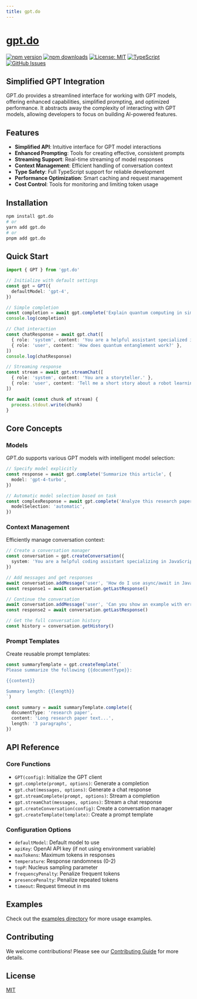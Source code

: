 ```yaml
---
title: gpt.do
---
```


# [gpt.do](https://gpt.do)

[![npm version](https://img.shields.io/npm/v/gpt.do.svg)](https://www.npmjs.com/package/gpt.do)
[![npm downloads](https://img.shields.io/npm/dm/gpt.do.svg)](https://www.npmjs.com/package/gpt.do)
[![License: MIT](https://img.shields.io/badge/License-MIT-blue.svg)](https://opensource.org/licenses/MIT)
[![TypeScript](https://img.shields.io/badge/TypeScript-4.9.5-blue.svg)](https://www.typescriptlang.org/)
[![GitHub Issues](https://img.shields.io/github/issues/drivly/ai.svg)](https://github.com/drivly/ai/issues)

## Simplified GPT Integration

GPT.do provides a streamlined interface for working with GPT models, offering enhanced capabilities, simplified prompting, and optimized performance. It abstracts away the complexity of interacting with GPT models, allowing developers to focus on building AI-powered features.

## Features

- **Simplified API**: Intuitive interface for GPT model interactions
- **Enhanced Prompting**: Tools for creating effective, consistent prompts
- **Streaming Support**: Real-time streaming of model responses
- **Context Management**: Efficient handling of conversation context
- **Type Safety**: Full TypeScript support for reliable development
- **Performance Optimization**: Smart caching and request management
- **Cost Control**: Tools for monitoring and limiting token usage

## Installation

```bash
npm install gpt.do
# or
yarn add gpt.do
# or
pnpm add gpt.do
```

## Quick Start

```typescript
import { GPT } from 'gpt.do'

// Initialize with default settings
const gpt = GPT({
  defaultModel: 'gpt-4',
})

// Simple completion
const completion = await gpt.complete('Explain quantum computing in simple terms')
console.log(completion)

// Chat interaction
const chatResponse = await gpt.chat([
  { role: 'system', content: 'You are a helpful assistant specialized in physics.' },
  { role: 'user', content: 'How does quantum entanglement work?' },
])
console.log(chatResponse)

// Streaming response
const stream = await gpt.streamChat([
  { role: 'system', content: 'You are a storyteller.' },
  { role: 'user', content: 'Tell me a short story about a robot learning to paint.' },
])

for await (const chunk of stream) {
  process.stdout.write(chunk)
}
```

## Core Concepts

### Models

GPT.do supports various GPT models with intelligent model selection:

```typescript
// Specify model explicitly
const response = await gpt.complete('Summarize this article', {
  model: 'gpt-4-turbo',
})

// Automatic model selection based on task
const complexResponse = await gpt.complete('Analyze this research paper in detail', {
  modelSelection: 'automatic',
})
```

### Context Management

Efficiently manage conversation context:

```typescript
// Create a conversation manager
const conversation = gpt.createConversation({
  system: 'You are a helpful coding assistant specializing in JavaScript.',
})

// Add messages and get responses
await conversation.addMessage('user', 'How do I use async/await in JavaScript?')
const response1 = await conversation.getLastResponse()

// Continue the conversation
await conversation.addMessage('user', 'Can you show an example with error handling?')
const response2 = await conversation.getLastResponse()

// Get the full conversation history
const history = conversation.getHistory()
```

### Prompt Templates

Create reusable prompt templates:

```typescript
const summaryTemplate = gpt.createTemplate(`
Please summarize the following {{documentType}}:

{{content}}

Summary length: {{length}}
`)

const summary = await summaryTemplate.complete({
  documentType: 'research paper',
  content: 'Long research paper text...',
  length: '3 paragraphs',
})
```

## API Reference

### Core Functions

- `GPT(config)`: Initialize the GPT client
- `gpt.complete(prompt, options)`: Generate a completion
- `gpt.chat(messages, options)`: Generate a chat response
- `gpt.streamComplete(prompt, options)`: Stream a completion
- `gpt.streamChat(messages, options)`: Stream a chat response
- `gpt.createConversation(config)`: Create a conversation manager
- `gpt.createTemplate(template)`: Create a prompt template

### Configuration Options

- `defaultModel`: Default model to use
- `apiKey`: OpenAI API key (if not using environment variable)
- `maxTokens`: Maximum tokens in responses
- `temperature`: Response randomness (0-2)
- `topP`: Nucleus sampling parameter
- `frequencyPenalty`: Penalize frequent tokens
- `presencePenalty`: Penalize repeated tokens
- `timeout`: Request timeout in ms

## Examples

Check out the [examples directory](https://github.com/drivly/ai/tree/main/examples) for more usage examples.

## Contributing

We welcome contributions! Please see our [Contributing Guide](https://github.com/drivly/ai/blob/main/CONTRIBUTING.md) for more details.

## License

[MIT](https://opensource.org/licenses/MIT)
